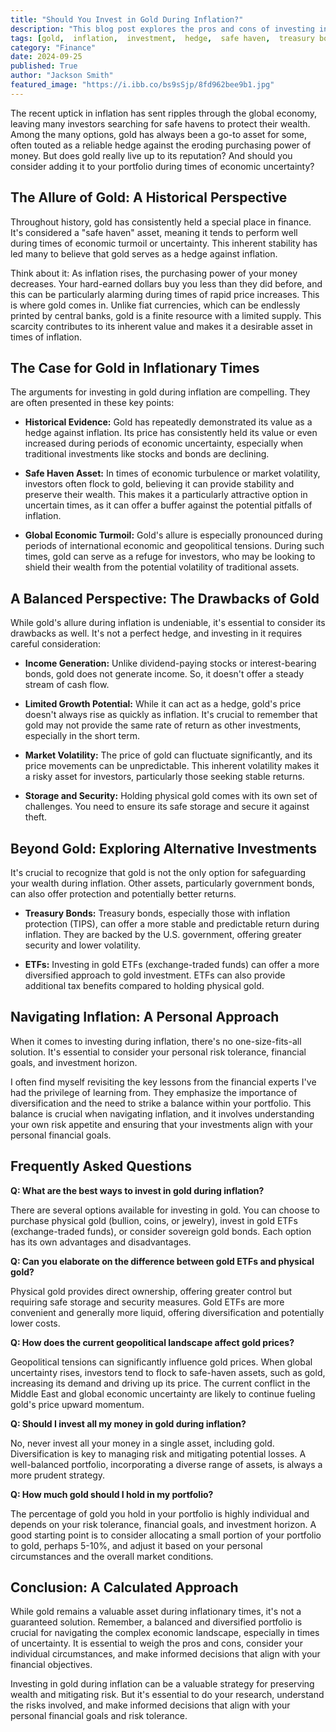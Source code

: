 ```yaml
---
title: "Should You Invest in Gold During Inflation?"
description: "This blog post explores the pros and cons of investing in gold during periods of inflation. It examines historical evidence, the concept of gold as a safe haven asset, and analyzes potential drawbacks like limited growth and storage challenges. The post also provides alternative investment options like treasury bonds and gold ETFs for a balanced approach."
tags: [gold,  inflation,  investment,  hedge,  safe haven,  treasury bonds,  ETFs,  financial,  wealth preservation,  risk management,  economic uncertainty,  diversification,  portfolio]
category: "Finance"
date: 2024-09-25
published: True
author: "Jackson Smith"
featured_image: "https://i.ibb.co/bs9sSjp/8fd962bee9b1.jpg"
---
```



The recent uptick in inflation has sent ripples through the global economy, leaving many investors searching for safe havens to protect their wealth. Among the many options, gold has always been a go-to asset for some, often touted as a reliable hedge against the eroding purchasing power of money. But does gold really live up to its reputation? And should you consider adding it to your portfolio during times of economic uncertainty?

## The Allure of Gold: A Historical Perspective

Throughout history, gold has consistently held a special place in finance. It's considered a "safe haven" asset, meaning it tends to perform well during times of economic turmoil or uncertainty. This inherent stability has led many to believe that gold serves as a hedge against inflation. 

Think about it: As inflation rises, the purchasing power of your money decreases. Your hard-earned dollars buy you less than they did before, and this can be particularly alarming during times of rapid price increases. This is where gold comes in. Unlike fiat currencies, which can be endlessly printed by central banks, gold is a finite resource with a limited supply.  This scarcity contributes to its inherent value and makes it a desirable asset in times of inflation.

## The Case for Gold in Inflationary Times

The arguments for investing in gold during inflation are compelling. They are often presented in these key points:

- **Historical Evidence:**  Gold has repeatedly demonstrated its value as a hedge against inflation. Its price has consistently held its value or even increased during periods of economic uncertainty, especially when traditional investments like stocks and bonds are declining. 

- **Safe Haven Asset:**  In times of economic turbulence or market volatility, investors often flock to gold, believing it can provide stability and preserve their wealth. This makes it a particularly attractive option in uncertain times, as it can offer a buffer against the potential pitfalls of inflation.

- **Global Economic Turmoil:**  Gold's allure is especially pronounced during periods of international economic and geopolitical tensions. During such times, gold can serve as a refuge for investors, who may be looking to shield their wealth from the potential volatility of traditional assets.

##  A Balanced Perspective: The Drawbacks of Gold

While gold's allure during inflation is undeniable, it's essential to consider its drawbacks as well. It's not a perfect hedge, and investing in it requires careful consideration:

- **Income Generation:**  Unlike dividend-paying stocks or interest-bearing bonds, gold does not generate income. So, it doesn't offer a steady stream of cash flow.

- **Limited Growth Potential:**  While it can act as a hedge, gold's price doesn't always rise as quickly as inflation. It's crucial to remember that gold may not provide the same rate of return as other investments, especially in the short term.

- **Market Volatility:**  The price of gold can fluctuate significantly, and its price movements can be unpredictable. This inherent volatility makes it a risky asset for investors, particularly those seeking stable returns.

- **Storage and Security:**  Holding physical gold comes with its own set of challenges. You need to ensure its safe storage and secure it against theft.

## Beyond Gold: Exploring Alternative Investments

It's crucial to recognize that gold is not the only option for safeguarding your wealth during inflation. Other assets, particularly government bonds, can also offer protection and potentially better returns.

- **Treasury Bonds:**  Treasury bonds, especially those with inflation protection (TIPS), can offer a more stable and predictable return during inflation. They are backed by the U.S. government, offering greater security and lower volatility.

- **ETFs:**  Investing in gold ETFs (exchange-traded funds) can offer a more diversified approach to gold investment. ETFs can also provide additional tax benefits compared to holding physical gold.

## Navigating Inflation: A Personal Approach

When it comes to investing during inflation, there's no one-size-fits-all solution.  It's essential to consider your personal risk tolerance, financial goals, and investment horizon. 

I often find myself revisiting the key lessons from the financial experts I've had the privilege of learning from. They emphasize the importance of diversification and the need to strike a balance within your portfolio. This balance is crucial when navigating inflation, and it involves understanding your own risk appetite and ensuring that your investments align with your personal financial goals.

## Frequently Asked Questions

**Q: What are the best ways to invest in gold during inflation?**

There are several options available for investing in gold. You can choose to purchase physical gold (bullion, coins, or jewelry), invest in gold ETFs (exchange-traded funds), or consider sovereign gold bonds. Each option has its own advantages and disadvantages. 

**Q: Can you elaborate on the difference between gold ETFs and physical gold?**

Physical gold provides direct ownership, offering greater control but requiring safe storage and security measures. Gold ETFs are more convenient and generally more liquid, offering diversification and potentially lower costs.

**Q: How does the current geopolitical landscape affect gold prices?**

Geopolitical tensions can significantly influence gold prices. When global uncertainty rises, investors tend to flock to safe-haven assets, such as gold, increasing its demand and driving up its price. The current conflict in the Middle East and global economic uncertainty are likely to continue fueling gold's price upward momentum.

**Q: Should I invest all my money in gold during inflation?**

No, never invest all your money in a single asset, including gold. Diversification is key to managing risk and mitigating potential losses.  A well-balanced portfolio, incorporating a diverse range of assets, is always a more prudent strategy. 

**Q: How much gold should I hold in my portfolio?**

The percentage of gold you hold in your portfolio is highly individual and depends on your risk tolerance, financial goals, and investment horizon.  A good starting point is to consider allocating a small portion of your portfolio to gold, perhaps 5-10%, and adjust it based on your personal circumstances and the overall market conditions.

## Conclusion: A Calculated Approach

While gold remains a valuable asset during inflationary times, it's not a guaranteed solution. Remember, a balanced and diversified portfolio is crucial for navigating the complex economic landscape, especially in times of uncertainty.  It is essential to weigh the pros and cons, consider your individual circumstances, and make informed decisions that align with your financial objectives.

Investing in gold during inflation can be a valuable strategy for preserving wealth and mitigating risk. But it's essential to do your research, understand the risks involved, and make informed decisions that align with your personal financial goals and risk tolerance. 